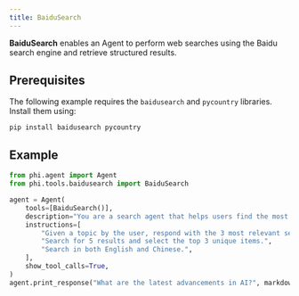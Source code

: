 ```yaml
---
title: BaiduSearch
---
```


**BaiduSearch** enables an Agent to perform web searches using the Baidu search engine and retrieve structured results.

## Prerequisites

The following example requires the `baidusearch` and `pycountry` libraries. Install them using:

```shell
pip install baidusearch pycountry
```

## Example
```python cookbook/tools/baidusearch_tools.py
from phi.agent import Agent
from phi.tools.baidusearch import BaiduSearch

agent = Agent(
    tools=[BaiduSearch()],
    description="You are a search agent that helps users find the most relevant information using Baidu.",
    instructions=[
        "Given a topic by the user, respond with the 3 most relevant search results about that topic.",
        "Search for 5 results and select the top 3 unique items.",
        "Search in both English and Chinese.",
    ],
    show_tool_calls=True,
)
agent.print_response("What are the latest advancements in AI?", markdown=True)
```
